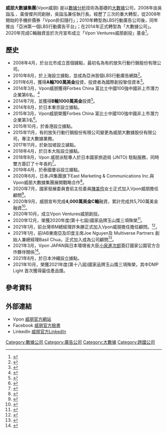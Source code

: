 
{{Infobox company
| name = 威朋大數據集團
| company_name_en = Vpon
| company_logo = 
| logo = 
| vector_logo = 
| type = [[私人企業|私人企業]]
| traded_as = 
| genre = 
| foundation = 2008年
| location = [[台北|台北]]
| locations = [[台北|台北]]、[[東京|東京]]、[[大阪市|大阪]]、[[沖繩|沖繩]]、[[香港|香港]]、[[新加坡|新加坡]]、[[曼谷|曼谷]]、[[深圳|深圳]]
| founder = 吳詣泓 (執行長兼聯合創辨人) <br/>黃俊傑 (前首席技術官兼聯合創辨人)
| origins = 
| key_people = 吳詣泓 (執行長兼聯合創辨人)<br/>陳明發 (營運長)
| area_served = 亞洲
| industry = 大數據分析及顧問服務／行動數據
| products = 
| revenue = 
| operating_income = 
| net_income = 
| num_employees = 150+
| parent = 
| divisions = 
| subsid = 
| owner = 
| company_slogan = Data Drives Transactions
| homepage = [http://www.vpon.com www.vpon.com]
| dissolved = 
| footnotes = 
}}

'''威朋大數據集團'''(Vpon威朋) 是以[[數據分析|數據分析]]技術為基礎的[[大數據|大數據]]公司，2008年由吳詣泓 、黃俊傑共同創辦，吳詣泓兼任執行長。經歷了三次的重大轉型，從2008年開始的手機折價券「Vpon折扣隨行」；2010年轉型為LBS行動廣告公司後，同年推出「亞洲第一個LBS行動廣告平台」；在2014年正式轉型為「大數據公司」。2020年完成C輪融資並於次月宣布成立「Vpon Ventures威朋創投」基金<ref name=cheers>{{Cite web|title=Vpon威朋宣佈成立Vpon Ventures威朋創投|url=http://www.etnet.com.hk/www/tc/news/prnewswire_news_detail.php?newsid=3152540_XG52540_2&page=3|accessdate=|author=|date=|format=|publisher=|language=|archive-date=2021-04-13|archive-url=https://web.archive.org/web/20210413050249/http://www.etnet.com.hk/www/tc/news/prnewswire_news_detail.php?newsid=3152540_XG52540_2&page=3|dead-url=no}}</ref>。

== 歷史 ==
* 2008年4月，於台北市成立首個據點，最初名為有的放矢行動行銷股份有限公司。
* 2010年8月，於上海設立據點，並成為亞洲首個LBS行動廣告網路<ref>{{Cite web|title=數位行銷實戰家LBS定位廣告-VPON有的放矢行動行銷|url=https://blog.dcplus.com.tw/digital-solution/media-database/160|accessdate=|author=|date=|format=|publisher=|language=}}</ref>。
* 2011年6月，獲得'''A輪700萬美金'''投資，投資者為國際創投摯信資本<ref>{{Cite web|title=數位時代 LBS行動廣告公司Vpon獲摯信資本700萬美元注資|url=https://www.bnext.com.tw/article/19012/BN-ARTICLE-19012|accessdate=|author=|date=|format=|publisher=|language=|archive-date=2016-11-14|archive-url=https://web.archive.org/web/20161114093653/http://www.bnext.com.tw/article/19012/BN-ARTICLE-19012|dead-url=no}}</ref>。
* 2014年3月，Vpon威朋獲得Forbes China 富比士中國100強中國非上市潛力企業第6名。<ref>{{Cite web|title=專訪》進來就給16天假！連獲富比士認證的大數據公司Vpon威朋：員工的福利和實力一定要成正比｜CakeResume 找工作資源中心|url=https://www.cakeresume.com/resources/company-interview-vpon-big-data?locale=zh-TW|accessdate=2020-09-14|date=2018-05-17|last=CakeResume|work=CakeResume|language=zh-TW}}</ref>
* 2014年7月，並獲得'''B輪1000萬美金'''投資<ref>{{Cite web|title=數位時代 Vpon威朋宣布完成B輪千萬美金投資|url=https://www.bnext.com.tw/article/32863/BN-ARTICLE-32863|accessdate=|author=|date=|format=|publisher=|language=|archive-date=2021-01-19|archive-url=https://web.archive.org/web/20210119180406/https://www.bnext.com.tw/article/32863/BN-ARTICLE-32863|dead-url=no}}</ref>。
* 2014年8月，於日本東京設立據點。
* 2015年3月，Vpon威朋榮獲Forbes China 富比士中國100強中國非上市潛力企業第3名<ref>{{Cite web|title=Forbes福布斯 富比士中國100強中國非上市潛力企業 |url=https://web.archive.org/web/20140725123351/http://www.forbeschina.com/event/2014JA/13.html|accessdate=|author=|date=|format=|publisher=|language=}}</ref>。
* 2015年10月，於香港設立據點。
* 2015年11月，有的放矢行動行銷股份有限公司變更為威朋大數據股份有限公司，專注大數據業務。
* 2017年11月，於新加坡設立據點。
* 2018年4月，於日本大阪設立據點。
* 2018年8月，Vpon 威朋派駐專人於日本國家旅遊局 (JNTO) 駐點服務，同時雙方簽訂了十年長約<ref>{{Cite web|title=數位時代 台灣大數據公司Vpon威朋獲日本政府青睞，目標2030年達6,000萬旅日遊客！|url=https://www.bnext.com.tw/article/51230/vpon-and-jnto|accessdate=|author=|date=|format=|publisher=|language=|archive-date=2020-08-15|archive-url=https://web.archive.org/web/20200815141832/https://www.bnext.com.tw/article/51230/vpon-and-jnto|dead-url=no}}</ref>。
* 2019年4月，於泰國曼谷設立據點。
* 2020年6月，日本JR集團旗下East Marketing & Communications Inc.與Vpon威朋大數據集團展開戰略合作<ref>{{Cite web|title=商周 East Marketing & Communications Inc.與Vpon威朋大數據集團展開戰略合作|url=https://www.businessweekly.com.tw/business/indep/1000557|accessdate=|author=|date=|format=|publisher=|language=|archive-date=2020-06-23|archive-url=https://web.archive.org/web/20200623114201/https://www.businessweekly.com.tw/business/indep/1000557|dead-url=no}}</ref>。
* 2020年7月，國家發展委員會前主任委員[[陳美伶|陳美伶]]女士正式加入Vpon威朋擔任顧問<ref>{{Cite web|title=商周 國家發展委員會前主任委員陳美伶女士正式加入Vpon威朋擔任顧問|url=https://www.businessweekly.com.tw/business/indep/1000652|accessdate=|author=|date=|format=|publisher=|language=|archive-date=2020-08-09|archive-url=https://web.archive.org/web/20200809081517/https://www.businessweekly.com.tw/business/indep/1000652|dead-url=no}}</ref>。
* 2020年9月，威朋宣布完成'''4,000萬美金C輪'''融資，累計完成共5,700萬美金融資<ref>{{Cite web|title=獲12億元C輪融資！Vpon如何打造日港韓爭搶的數據技術？｜數位時代|url=https://www.bnext.com.tw/article/59178/vpon-c-round|accessdate=2020-09-14|date=2020-09-09|work=數位時代|archive-date=2020-11-02|archive-url=https://web.archive.org/web/20201102085657/https://www.bnext.com.tw/article/59178/vpon-c-round|dead-url=no}}</ref>。
*2020年10月，成立Vpon Ventures威朋創投。
*2020年12月，榮獲2020年度(第十七屆)國家品牌玉山獎三項殊榮<ref>{{Cite web |title=台灣新創威朋Vpon獲玉山獎 盼數據產業更受重 |url=https://money.udn.com/money/story/5612/5061517?fbclid=IwAR0VwsIxRUSgqcjGnnQbnAaInICOAbof1RfajFYwbcrDClnbIM353_GZWqc |accessdate= |author= |date= |format= |publisher= |language= |archive-date=2021-04-13 |archive-url=https://web.archive.org/web/20210413151547/https://money.udn.com/money/story/5612/5061517?fbclid=IwAR0VwsIxRUSgqcjGnnQbnAaInICOAbof1RfajFYwbcrDClnbIM353_GZWqc |dead-url=no }}</ref>。
*2021年1月，前台灣IBM總經理許朱勝正式加入Vpon威朋擔任擔任顧問。<ref>{{Cite web|title=前台灣IBM總經理許朱勝正式加入Vpon威朋擔任擔任顧問|url=https://www.brain.com.tw/news/articlecontent?ID=49521|accessdate=|author=|date=|format=|publisher=|language=|archive-date=2021-04-13|archive-url=https://web.archive.org/web/20210413110400/https://www.brain.com.tw/news/articlecontent?ID=49521|dead-url=no}}</ref>。
*2021年1月，前IAB東南亞及印度主席Joe Nguyen及 Multiverse Partners 創始人兼總經理Basil Chua，正式加入成為公司顧問<ref>{{Cite web  |title=Vpon延攬兩顧問 啟動拓展東南亞市場  |url=https://www.vpon.com/vponnewadviser_joebasil/  |accessdate=  |author=  |date=  |format=  |publisher=  |language=  |archive-date=2021-04-13  |archive-url=https://web.archive.org/web/20210413215837/https://www.vpon.com/vponnewadviser_joebasil/  |dead-url=no  }}</ref>。
*2021年3月，Vpon JAPAN與日本環境省大臣[[小泉進次郎|小泉進次郎]]簽訂國家公園官方合作夥伴關係<ref>{{Cite web |title=Vpon威朋成為日本政府環境省官方合作夥伴 |url=https://www.brain.com.tw/news/articlecontent?ID=49687 |accessdate= |author= |date= |format= |publisher= |language= |archive-date=2021-04-13 |archive-url=https://web.archive.org/web/20210413074250/https://www.brain.com.tw/news/articlecontent?ID=49687 |dead-url=no }}</ref>。
* 2021年8月，於日本沖繩設立據點。
* 2021年10月，榮獲2021年度(第十八屆)國家品牌玉山獎三項殊榮，其中DMP Light 首次獲得最佳產品獎。

== 參考資料 ==
{{reflist}}

== 外部連結 ==
* Vpon [http://www.vpon.com 威朋官方網站] {{Wayback|url=http://www.vpon.com/ |date=20200824042217 }}
* Facebook [https://www.facebook.com/VponInc 威朋官方臉書]
* LinkedIn [https://www.linkedin.com/company/vpon 威朋官方LinkedIn]
[[Category:數據公司|Category:數據公司]][[Category:廣告公司|Category:廣告公司]][[Category:大數據|Category:大數據]][[Category:跨國公司|Category:跨國公司]]